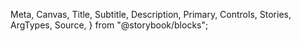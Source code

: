   Meta,
  Canvas,
  Title,
  Subtitle,
  Description,
  Primary,
  Controls,
  Stories,
  ArgTypes,
  Source,
} from "@storybook/blocks";


<Meta of={ButtonSecondaryStories} />

<Title />
<Subtitle />
<Description />
<Primary />
<Controls />

### Implementation Note

Currently, the disabled status won’t be included in the UMD Libraries Design System.

### Features

There are only 2 types of button will be used in the design system, which are:

- Primary - main call-to-action(hero section etc)
- Secondary - components level action(link to articles etc)

Both variants function as styled links rather than traditional buttons. Disabled states are not supported.

### Text Fields

<table>
  <tr>
    <th>Variant</th>
    <th>Maximum Characters</th>
  </tr>
  <tr>
    <td>Primary Button</td>
    <td>25</td>
  </tr>
  <tr>
    <td>Secondary Button</td>
    <td>50</td>
  </tr>
</table>

### Twig

#### Secondary Button

```twig
<a href={{ url }} class="button--secondary t-body-small t-interactive-sub c-content-primary c-underline-primary ani-underline l-flex-row">
  <div class="i-chevron"></div>
  {{ text }}
</a>
```
